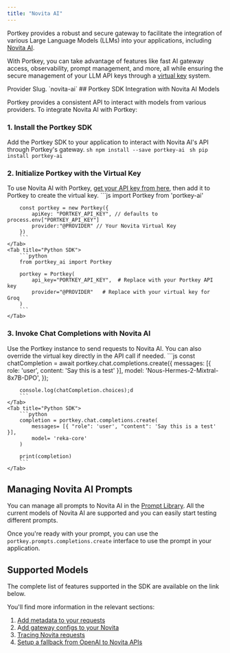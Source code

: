 ```yaml
---
title: "Novita AI"
---
```


Portkey provides a robust and secure gateway to facilitate the integration of various Large Language Models (LLMs) into your applications, including [Novita AI](https://novita.ai/).

With Portkey, you can take advantage of features like fast AI gateway access, observability, prompt management, and more, all while ensuring the secure management of your LLM API keys through a [virtual key](/product/ai-gateway/virtual-keys) system.

<Note>
Provider Slug.   `novita-ai`
</Note>
## Portkey SDK Integration with Novita AI Models

Portkey provides a consistent API to interact with models from various providers. To integrate Novita AI with Portkey:

### 1\. Install the Portkey SDK

Add the Portkey SDK to your application to interact with Novita AI's API through Portkey's gateway.
<Tabs>
    <Tab title="NodeJS">
        ```sh
        npm install --save portkey-ai
        ```
    </Tab>
    <Tab title="Python">
        ```sh
        pip install portkey-ai
        ```
    </Tab>

  </Tabs>




### 2\. Initialize Portkey with the Virtual Key

To use Novita AI with Portkey, [get your API key from here](https://novita.ai/settings), then add it to Portkey to create the virtual key.
<Tabs>
    <Tab title="NodeJS SDK">
        ```js
        import Portkey from 'portkey-ai'

        const portkey = new Portkey({
            apiKey: "PORTKEY_API_KEY", // defaults to process.env["PORTKEY_API_KEY"]
            provider:"@PROVIDER" // Your Novita Virtual Key
        })
        ```
    </Tab>
    <Tab title="Python SDK">
        ```python
        from portkey_ai import Portkey

        portkey = Portkey(
            api_key="PORTKEY_API_KEY",  # Replace with your Portkey API key
            provider="@PROVIDER"   # Replace with your virtual key for Groq
        )
        ```
    </Tab>

  </Tabs>



### 3\. Invoke Chat Completions with Novita AI

Use the Portkey instance to send requests to Novita AI. You can also override the virtual key directly in the API call if needed.
<Tabs>
    <Tab title="NodeJS SDK">
        ```js
        const chatCompletion = await portkey.chat.completions.create({
            messages: [{ role: 'user', content: 'Say this is a test' }],
            model: 'Nous-Hermes-2-Mixtral-8x7B-DPO',
        });

        console.log(chatCompletion.choices);d
        ```
    </Tab>
    <Tab title="Python SDK">
        ```python
        completion = portkey.chat.completions.create(
            messages= [{ "role": 'user', "content": 'Say this is a test' }],
            model= 'reka-core'
        )

        print(completion)
        ```
    </Tab>

  </Tabs>




## Managing Novita AI Prompts

You can manage all prompts to Novita AI in the [Prompt Library](/product/prompt-library). All the current models of Novita AI are supported and you can easily start testing different prompts.

Once you're ready with your prompt, you can use the `portkey.prompts.completions.create` interface to use the prompt in your application.

## Supported Models

The complete list of features supported in the SDK are available on the link below.
<Card title="SDK" href="/api-reference/portkey-sdk-client">
</Card>

You'll find more information in the relevant sections:

1. [Add metadata to your requests](/product/observability/metadata)
2. A[dd gateway configs to your Novita](/product/ai-gateway/configs)
3. [Tracing Novita requests](/product/observability/traces)
4. [Setup a fallback from OpenAI to Novita APIs](/product/ai-gateway/fallbacks)
